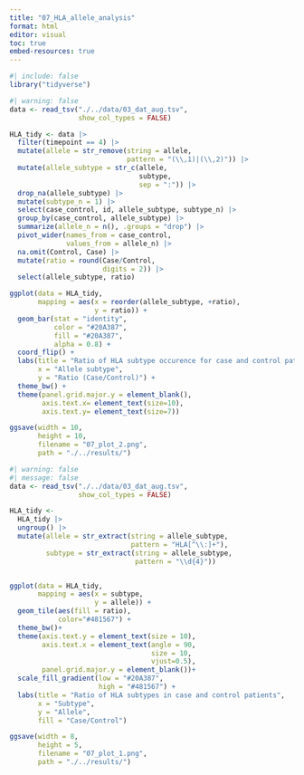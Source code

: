 ```yaml
---
title: "07_HLA_allele_analysis"
format: html
editor: visual
toc: true
embed-resources: true
---
```


```r
#| include: false
library("tidyverse")
```

```r
#| warning: false
data <- read_tsv("./../data/03_dat_aug.tsv",
                 show_col_types = FALSE)

HLA_tidy <- data |> 
  filter(timepoint == 4) |> 
  mutate(allele = str_remove(string = allele,
                             pattern = "(\\,1)|(\\,2)")) |>
  mutate(allele_subtype = str_c(allele,
                                subtype,
                                sep = ":")) |> 
  drop_na(allele_subtype) |> 
  mutate(subtype_n = 1) |>
  select(case_control, id, allele_subtype, subtype_n) |> 
  group_by(case_control, allele_subtype) |>
  summarize(allele_n = n(), .groups = "drop") |> 
  pivot_wider(names_from = case_control,
              values_from = allele_n) |> 
  na.omit(Control, Case) |> 
  mutate(ratio = round(Case/Control, 
                       digits = 2)) |>
  select(allele_subtype, ratio)

ggplot(data = HLA_tidy,
       mapping = aes(x = reorder(allele_subtype, +ratio),
                     y = ratio)) + 
  geom_bar(stat = "identity",
           color = "#20A387",
           fill = "#20A387",
           alpha = 0.8) + 
  coord_flip() + 
  labs(title = "Ratio of HLA subtype occurence for case and control patients",
       x = "Allele subtype",
       y = "Ratio (Case/Control)") + 
  theme_bw() + 
  theme(panel.grid.major.y = element_blank(),
        axis.text.x= element_text(size=10),
        axis.text.y= element_text(size=7))

ggsave(width = 10,
       height = 10,
       filename = "07_plot_2.png",
       path = "./../results/")
```

```r
#| warning: false
#| message: false
data <- read_tsv("./../data/03_dat_aug.tsv",
                 show_col_types = FALSE)

HLA_tidy <-
  HLA_tidy |>
  ungroup() |>
  mutate(allele = str_extract(string = allele_subtype,
                              pattern = "HLA[^\\:]+"),
         subtype = str_extract(string = allele_subtype, 
                               pattern = "\\d{4}"))


ggplot(data = HLA_tidy,
       mapping = aes(x = subtype,
                     y = allele)) +
  geom_tile(aes(fill = ratio),
            color="#481567") + 
  theme_bw()+
  theme(axis.text.y = element_text(size = 10),
        axis.text.x = element_text(angle = 90,
                                   size = 10,
                                   vjust=0.5),
        panel.grid.major.y = element_blank())+
  scale_fill_gradient(low = "#20A387",
                      high = "#481567") + 
  labs(title = "Ratio of HLA subtypes in case and control patients",
       x = "Subtype",
       y = "Allele",
       fill = "Case/Control")

ggsave(width = 8,
       height = 5,
       filename = "07_plot_1.png",
       path = "./../results/")
```

\
